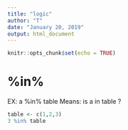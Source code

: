 ```yaml
---
title: "logic"
author: "T"
date: "January 20, 2019"
output: html_document
---
```


```r
knitr::opts_chunk$set(echo = TRUE)
```

# %in%

EX: a %in% table
Means: is a in table ?

```r
table <- c(1,2,3)
3 %in% table
```

